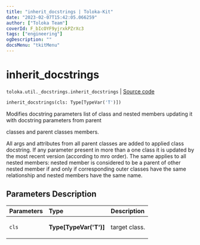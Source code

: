 ```yaml
---
title: "inherit_docstrings | Toloka-Kit"
date: "2023-02-07T15:42:05.066259"
author: ["Toloka Team"]
coverId: F_bIcOYF9yjrxkPZrXc3
tags: ["engineering"]
ogDescription: ""
docsMenu: "tkitMenu"
---
```


# inherit_docstrings
`toloka.util._docstrings.inherit_docstrings` | [Source code](https://github.com/Toloka/toloka-kit/blob/v1.1.3/src/util/_docstrings.py#L31)

```python
inherit_docstrings(cls: Type[TypeVar('T')])
```

Modifies docstring parameters list of class and nested members updating it with docstring parameters from parent

classes and parent classes members.

All args and attributes from all parent classes are added to applied class docstring. If any parameter present in
more than a one class it is updated by the most recent version (according to mro order). The same applies to all
nested members: nested member is considered to be a parent of other nested member if and only if corresponding outer
classes have the same relationship and nested members have the same name.

## Parameters Description

| Parameters | Type | Description |
| :----------| :----| :-----------|
`cls`|**Type\[TypeVar('T')\]**|<p>target class.</p>